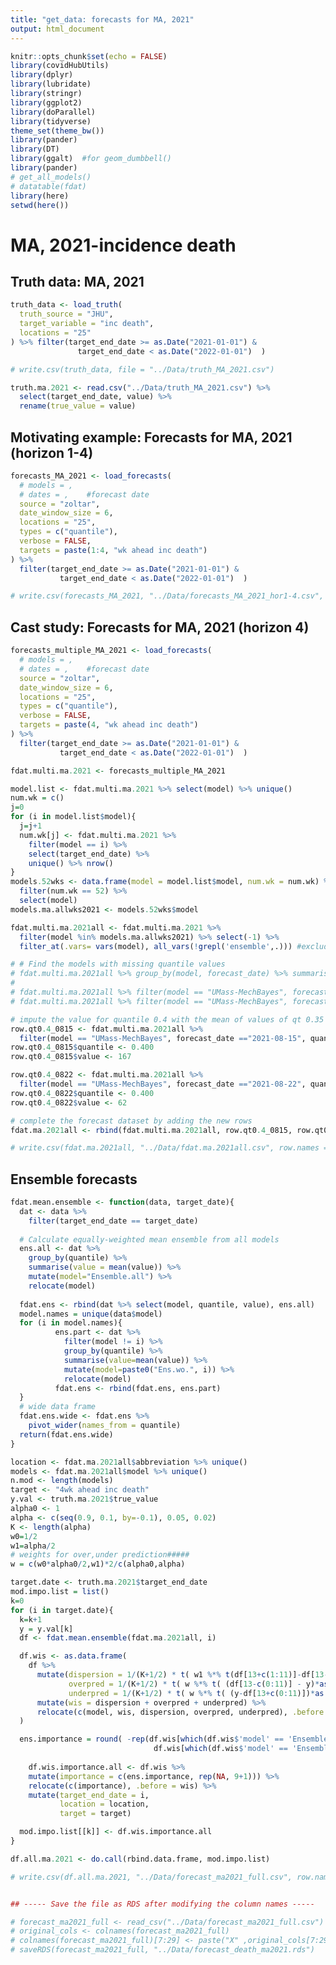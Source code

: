 ```yaml
---
title: "get_data: forecasts for MA, 2021"
output: html_document
---
```


```r
knitr::opts_chunk$set(echo = FALSE)
library(covidHubUtils)
library(dplyr)
library(lubridate)
library(stringr)
library(ggplot2)
library(doParallel)
library(tidyverse)
theme_set(theme_bw())
library(pander)
library(DT)
library(ggalt)  #for geom_dumbbell()
library(pander)
# get_all_models()
# datatable(fdat)
library(here)
setwd(here())

```

# MA, 2021-incidence death

## Truth data: MA, 2021
```r
truth_data <- load_truth(
  truth_source = "JHU",
  target_variable = "inc death",
  locations = "25"
) %>% filter(target_end_date >= as.Date("2021-01-01") &
               target_end_date < as.Date("2022-01-01")  )

# write.csv(truth_data, file = "../Data/truth_MA_2021.csv")

truth.ma.2021 <- read.csv("../Data/truth_MA_2021.csv") %>% 
  select(target_end_date, value) %>% 
  rename(true_value = value)
```

## Motivating example: Forecasts for MA, 2021 (horizon 1-4)  

```r
forecasts_MA_2021 <- load_forecasts(
  # models = ,
  # dates = ,    #forecast date
  source = "zoltar",
  date_window_size = 6,
  locations = "25",
  types = c("quantile"),
  verbose = FALSE,
  targets = paste(1:4, "wk ahead inc death")
) %>%
  filter(target_end_date >= as.Date("2021-01-01") &
           target_end_date < as.Date("2022-01-01")  )

# write.csv(forecasts_MA_2021, "../Data/forecasts_MA_2021_hor1-4.csv", row.names = FALSE)
```


## Cast study: Forecasts for MA, 2021 (horizon 4)  

```r
forecasts_multiple_MA_2021 <- load_forecasts(
  # models = ,
  # dates = ,    #forecast date
  source = "zoltar",
  date_window_size = 6,
  locations = "25",
  types = c("quantile"),
  verbose = FALSE,
  targets = paste(4, "wk ahead inc death")
) %>%
  filter(target_end_date >= as.Date("2021-01-01") &
           target_end_date < as.Date("2022-01-01")  )

fdat.multi.ma.2021 <- forecasts_multiple_MA_2021
```

```r
model.list <- fdat.multi.ma.2021 %>% select(model) %>% unique() 
num.wk = c()
j=0
for (i in model.list$model){
  j=j+1
  num.wk[j] <- fdat.multi.ma.2021 %>% 
    filter(model == i) %>% 
    select(target_end_date) %>% 
    unique() %>% nrow()
}
models.52wks <- data.frame(model = model.list$model, num.wk = num.wk) %>% 
  filter(num.wk == 52) %>% 
  select(model)
models.ma.allwks2021 <- models.52wks$model
```
```r
fdat.multi.ma.2021all <- fdat.multi.ma.2021 %>% 
  filter(model %in% models.ma.allwks2021) %>% select(-1) %>% 
  filter_at(.vars= vars(model), all_vars(!grepl('ensemble',.))) #exclude ensemble models
```

```r
# # Find the models with missing quantile values
# fdat.multi.ma.2021all %>% group_by(model, forecast_date) %>% summarise(count=n()) %>% filter(count != 23)
# 
# fdat.multi.ma.2021all %>% filter(model == "UMass-MechBayes", forecast_date =="2021-08-15") %>% select(quantile, value) # => quantile 0.4 is missing
# fdat.multi.ma.2021all %>% filter(model == "UMass-MechBayes", forecast_date =="2021-08-22") %>% select(quantile, value) # => quantile 0.4 is missing

# impute the value for quantile 0.4 with the mean of values of qt 0.35 and 0.45
row.qt0.4_0815 <- fdat.multi.ma.2021all %>% 
  filter(model == "UMass-MechBayes", forecast_date =="2021-08-15", quantile == 0.350) 
row.qt0.4_0815$quantile <- 0.400
row.qt0.4_0815$value <- 167

row.qt0.4_0822 <- fdat.multi.ma.2021all %>% 
  filter(model == "UMass-MechBayes", forecast_date =="2021-08-22", quantile == 0.350) 
row.qt0.4_0822$quantile <- 0.400
row.qt0.4_0822$value <- 62
```

```r
# complete the forecast dataset by adding the new rows
fdat.ma.2021all <- rbind(fdat.multi.ma.2021all, row.qt0.4_0815, row.qt0.4_0822)

# write.csv(fdat.ma.2021all, "../Data/fdat.ma.2021all.csv", row.names = FALSE)
```

## Ensemble forecasts

```r
fdat.mean.ensemble <- function(data, target_date){
  dat <- data %>% 
    filter(target_end_date == target_date)
 
  # Calculate equally-weighted mean ensemble from all models
  ens.all <- dat %>% 
    group_by(quantile) %>% 
    summarise(value = mean(value)) %>% 
    mutate(model="Ensemble.all") %>% 
    relocate(model) 
  
  fdat.ens <- rbind(dat %>% select(model, quantile, value), ens.all)
  model.names = unique(data$model)
  for (i in model.names){
          ens.part <- dat %>% 
            filter(model != i) %>% 
            group_by(quantile) %>% 
            summarise(value=mean(value)) %>% 
            mutate(model=paste0("Ens.wo.", i)) %>% 
            relocate(model)
          fdat.ens <- rbind(fdat.ens, ens.part)
  }
  # wide data frame
  fdat.ens.wide <- fdat.ens %>% 
    pivot_wider(names_from = quantile)
  return(fdat.ens.wide)
}
```


```r
location <- fdat.ma.2021all$abbreviation %>% unique()
models <- fdat.ma.2021all$model %>% unique()
n.mod <- length(models)
target <- "4wk ahead inc death"
y.val <- truth.ma.2021$true_value
alpha0 <- 1
alpha <- c(seq(0.9, 0.1, by=-0.1), 0.05, 0.02)
K <- length(alpha)
w0=1/2
w1=alpha/2
# weights for over,under prediction#####
w = c(w0*alpha0/2,w1)*2/c(alpha0,alpha)

target.date <- truth.ma.2021$target_end_date
mod.impo.list = list()
k=0
for (i in target.date){
  k=k+1
  y = y.val[k]
  df <- fdat.mean.ensemble(fdat.ma.2021all, i)

  df.wis <- as.data.frame(
    df %>% 
      mutate(dispersion = 1/(K+1/2) * t( w1 %*% t(df[13+c(1:11)]-df[13-c(1:11)]) ),
             overpred = 1/(K+1/2) * t( w %*% t( (df[13-c(0:11)] - y)*as.numeric( y < df[13-c(0:11)]) ) ),
             underpred = 1/(K+1/2) * t( w %*% t( (y-df[13+c(0:11)])*as.numeric( y > df[13+c(0:11)]) ) ) ) %>% 
      mutate(wis = dispersion + overpred + underpred) %>%
      relocate(c(model, wis, dispersion, overpred, underpred), .before = '0.01')
  )

  ens.importance = round( -rep(df.wis[which(df.wis$'model' == 'Ensemble.all'), 2], n.mod) +
                                df.wis[which(df.wis$'model' == 'Ensemble.all') + 1: + n.mod, 2], 2)
    
    df.wis.importance.all <- df.wis %>%
    mutate(importance = c(ens.importance, rep(NA, 9+1))) %>%
    relocate(c(importance), .before = wis) %>% 
    mutate(target_end_date = i,
           location = location,
           target = target)

  mod.impo.list[[k]] <- df.wis.importance.all
}

df.all.ma.2021 <- do.call(rbind.data.frame, mod.impo.list)

# write.csv(df.all.ma.2021, "../Data/forecast_ma2021_full.csv", row.names = FALSE)


## ----- Save the file as RDS after modifying the column names -----

# forecast_ma2021_full <- read_csv("../Data/forecast_ma2021_full.csv")
# original_cols <- colnames(forecast_ma2021_full)
# colnames(forecast_ma2021_full)[7:29] <- paste("X" ,original_cols[7:29],sep="")
# saveRDS(forecast_ma2021_full, "../Data/forecast_death_ma2021.rds")
```



























